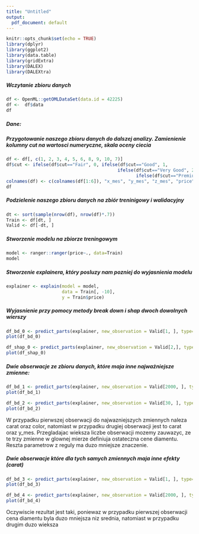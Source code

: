 ---
title: "Untitled"
output:
  pdf_document: default
---

```{r setup, include=FALSE}
knitr::opts_chunk$set(echo = TRUE)
library(dplyr)
library(ggplot2)
library(data.table)
library(gridExtra)
library(DALEX)
library(DALEXtra)
```

##### Wczytanie zbioru danych

```{r }
df <- OpenML::getOMLDataSet(data.id = 42225)
df <-  df$data
df
```


##### Dane:



##### Przygotowanie naszego zbioru danych do dalszej analizy. Zamienienie kolumny cut na wartosci numeryczne, skala oceny ciecia

```{r}

df <- df[, c(1, 2, 3, 4, 5, 6, 8, 9, 10, 7)]
df$cut <- ifelse(df$cut=="Fair", 0, ifelse(df$cut=="Good", 1, 
                                          ifelse(df$cut=="Very Good", 2, 
                                                 ifelse(df$cut=="Premium", 4, 5))))
colnames(df) <- c(colnames(df[1:6]), "x_mes", "y_mes", "z_mes", "price")
df
```


##### Podzielenie naszego zbioru danych na zbiór treninigowy i walidacyjny

```{r}
dt <- sort(sample(nrow(df), nrow(df)*.7))
Train <- df[dt, ]
Valid <- df[-dt, ]
```

##### Stworzenie modelu na zbiorze treningowym

```{r}
model <- ranger::ranger(price~., data=Train)
model

```

##### Stworzenie explainera, który posluzy nam pozniej do wyjasnienia modelu 

```{r}
explainer <- explain(model = model, 
                     data = Train[, -10],
                     y = Train$price)
```



##### Wyjasnienie przy pomocy metody break down i shap dwoch dowolnych wierszy

```{r}
df_bd_0 <- predict_parts(explainer, new_observation = Valid[1, ], type="break_down")
plot(df_bd_0)
```

```{r}
df_shap_0 <- predict_parts(explainer, new_observation = Valid[2,], type = "shap", B = 10)
plot(df_shap_0)
```




##### Dwie obserwacje ze zbioru danych, które maja inne najważniejsze zmienne:

```{r}
df_bd_1 <- predict_parts(explainer, new_observation = Valid[2000, ], type="break_down")
plot(df_bd_1)
```

```{r}
df_bd_2 <- predict_parts(explainer, new_observation = Valid[30, ], type="break_down")
plot(df_bd_2)
```

W przypadku pierwszej obserwacji do najwazniejszych zmiennych naleza carat oraz color, natomiast w przypadku drugiej obserwacji jest to carat oraz y_mes. Przegladajac wieksza liczbe obserwacji mozemy zauwazyc, ze te trzy zmienne w glownej mierze definiuja ostateczna cene diamentu. Reszta parametrow z reguly ma duzo mniejsze znaczenie.



##### Dwie obserwacje które dla tych samych zmiennych maja inne efekty (carat)

```{r}
df_bd_3 <- predict_parts(explainer, new_observation = Valid[1, ], type="break_down")
plot(df_bd_3)
```

```{r}
df_bd_4 <- predict_parts(explainer, new_observation = Valid[2000, ], type="break_down")
plot(df_bd_4)
```

Oczywiscie rezultat jest taki, poniewaz w przypadku pierwszej obserwacji cena diamentu byla duzo mniejsza niz srednia, natomiast w przypadku drugim duzo wieksza
